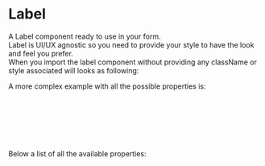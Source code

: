 
<Meta title="DCXLibrary/Form/Label/Documentation" />

# Label

A Label component ready to use in your form.  
Label is UI/UX agnostic so you need to provide your style to have the look and feel you prefer.  
When you import the label component without providing any className or style associated will looks as following:

<Canvas of={LabelStories.Unstyled} />

A more complex example with all the possible properties is:

```js
<Label
  className="additional classes"
  value="text"
  id="user-defined-id"
  props={{ style: { color: red } }}
/>
```

Below a list of all the available properties:

<ArgTypes of={LabelStories} />

